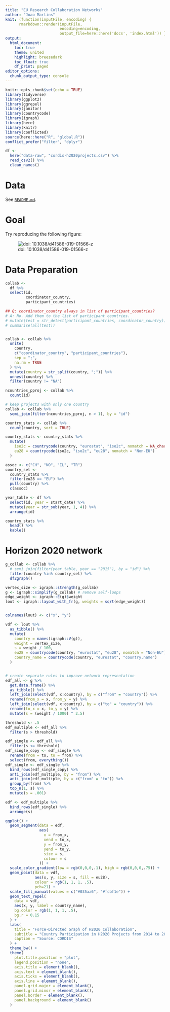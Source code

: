 ```yaml
---
title: "EU Research Collaboration Networks"
author: "Joao Martins"
knit: (function(inputFile, encoding) { 
      rmarkdown::render(inputFile,
                        encoding=encoding, 
                        output_file=here::here('docs', 'index.html')) })
output:
  html_document:
    toc: true
    theme: united
    highlight: breezedark
    toc_float: true
    df_print: paged
editor_options: 
  chunk_output_type: console
---
```


```r
knitr::opts_chunk$set(echo = TRUE)
library(tidyverse)
library(ggplot2)
library(ggrepel)
library(janitor)
library(countrycode)
library(igraph)
library(here)
library(knitr)
library(conflicted)
source(here::here("R", "global.R"))
conflict_prefer("filter", "dplyr")

df <- 
  here("data-raw", "cordis-h2020projects.csv") %>%
  read_csv2() %>% 
  clean_names()
```

# Data

See [`README.md`](https://github.com/zambujo/editorials).

# Goal

Try reproducing the following figure:

![doi: 10.1038/d41586-019-01566-z](https://media.nature.com/lw800/magazine-assets/d41586-019-01566-z/d41586-019-01566-z_16737728.png)


# Data Preparation

```r

collab <-
  df %>%
  select(id,
         coordinator_country,
         participant_countries)

## Q: coordinator_country always in list of participant_countries?
# A: No. Add them to the list of participant countries.
# mutate(test = str_detect(participant_countries, coordinator_country)) %>%
# summarise(all(test))


collab <- collab %>%
  unite(
    country,
    c("coordinator_country", "participant_countries"),
    sep = ";",
    na.rm = TRUE
  ) %>%
  mutate(country = str_split(country, ";")) %>%
  unnest(country) %>%
  filter(country != "NA")

ncountries_pproj <- collab %>%
  count(id)

# keep projects with only one country
collab <- collab %>%
  semi_join(filter(ncountries_pproj, n > 1), by = "id")

country_stats <- collab %>%
  count(country, sort = TRUE)

country_stats <- country_stats %>%
  mutate(
    iso2c = countrycode(country, "eurostat", "iso2c", nomatch = NA_character_),
    eu28 = countrycode(iso2c, "iso2c", "eu28", nomatch = "Non-EU")
  )

assoc <- c("CH", "NO", "IL", "TR")
country_sel <-
  country_stats %>%
  filter(eu28 == "EU") %>%
  pull(country) %>%
  c(assoc)

year_table <- df %>%
  select(id, year = start_date) %>%
  mutate(year = str_sub(year, 1, 4)) %>%
  arrange(id)

country_stats %>%
  head() %>%
  kable()
```

# Horizon 2020 network

```r

g_collab <- collab %>%
  # semi_join(filter(year_table, year == "2015"), by = "id") %>%
  filter(country %in% country_sel) %>%
  df2graph()

vertex_size <- igraph::strength(g_collab)
g <- igraph::simplify(g_collab) # remove self-loops
edge_weight <- igraph::E(g)$weight
lout <- igraph::layout_with_fr(g, weights = sqrt(edge_weight))


colnames(lout) <- c("x", "y")

vdf <- lout %>%
  as_tibble() %>%
  mutate(
    country = names(igraph::V(g)),
    weight = vertex_size,
    s = weight / 100,
    eu28 = countrycode(country, "eurostat", "eu28", nomatch = "Non-EU"),
    country_name = countrycode(country, "eurostat", "country.name")
  )


# create separate rules to improve network representation
edf_all <- g %>%
  get.data.frame() %>%
  as_tibble() %>%
  left_join(select(vdf, x:country), by = c("from" = "country")) %>%
  rename(from_x = x, from_y = y) %>%
  left_join(select(vdf, x:country), by = c("to" = "country")) %>%
  rename(to_x = x, to_y = y) %>%
  mutate(s = (weight / 1000) ^ 2.5)

threshold <- .5
edf_multiple <- edf_all %>%
  filter(s > threshold)

edf_single <- edf_all %>%
  filter(s <= threshold)
edf_single_copy <- edf_single %>%
  rename(from = to, to = from) %>%
  select(from, everything())
edf_single <- edf_single %>%
  bind_rows(edf_single_copy) %>%
  anti_join(edf_multiple, by = "from") %>%
  anti_join(edf_multiple, by = c("from" = "to")) %>%
  group_by(from) %>%
  top_n(1, s) %>%
  mutate(s = .001)

edf <- edf_multiple %>%
  bind_rows(edf_single) %>%
  arrange(s)

ggplot() +
  geom_segment(data = edf,
               aes(
                 x = from_x,
                 xend = to_x,
                 y = from_y,
                 yend = to_y,
                 size = s,
                 colour = s
               )) +
  scale_color_gradient(low = rgb(0,0,0,.1), high = rgb(0,0,0,.75)) +
  geom_point(data = vdf,
             aes(x, y, size = s, fill = eu28),
             colour = rgb(1, 1, 1, .5),
             pch=21) +
  scale_fill_manual(values = c("#035aa6", "#fcbf1e")) +
  geom_text_repel(
    data = vdf,
    aes(x, y, label = country_name),
    bg.color = rgb(1, 1, 1, .5),
    bg.r = 0.15
  ) +
  labs(
    title = "Force-Directed Graph of H2020 Collaboration",
    subtitle = "Country Participation in H2020 Projects from 2014 to 2020",
    caption = "Source: CORDIS"
  ) +
  theme_bw() +
  theme(
    plot.title.position = "plot",
    legend.position = "none",
    axis.title = element_blank(),
    axis.text = element_blank(),
    axis.ticks = element_blank(),
    axis.line = element_blank(),
    panel.grid.major = element_blank(),
    panel.grid.minor = element_blank(),
    panel.border = element_blank(),
    panel.background = element_blank()
  )
```
